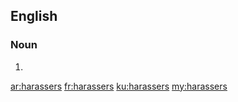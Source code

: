 ==English==

===Noun===
{{head|en|noun plural form}}

# {{plural of|harasser|lang=en}}

[[ar:harassers]]
[[fr:harassers]]
[[ku:harassers]]
[[my:harassers]]